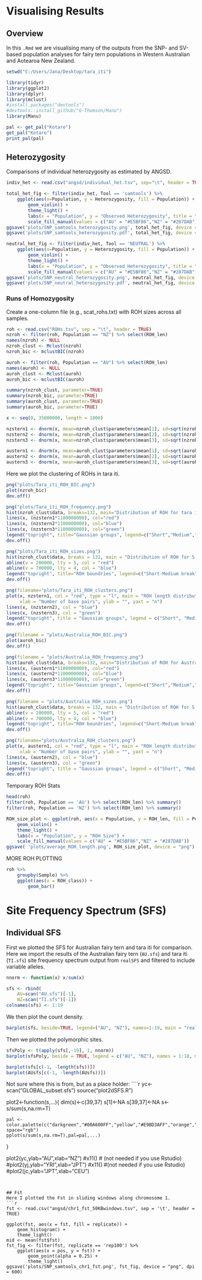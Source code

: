 # Visualising Results
## Overview
In this `.Rmd` we are visualising many of the outputs from the SNP- and SV-based population analyses for fairy tern populations in Western Australian and Aotearoa New Zealand.   
```r
setwd("C:/Users/Jana/Desktop/tara_iti")

library(tidyr)
library(ggplot2)
library(dplyr)
library(mclust)
#install.packages("devtools")
#devtools::install_github("G-Thomson/Manu")
library(Manu)

pal <- get_pal("Kotare")
get_pal("Kotare")
print_pal(pal)
```
## Heterozygosity
Comparisons of individual heterozygosity as estimated by ANGSD.  
```r
indiv_het <- read.csv("angsd/individual_het.tsv", sep="\t", header = TRUE)

total_het_fig <- filter(indiv_het, Tool == 'samtools') %>%
    ggplot(aes(x=Population, y = Heterozygosity, fill = Population)) +
        geom_violin() +
        theme_light() +
        labs(x = "Population", y = "Observed Heterozygosity", title = "Individual Heterozygosity") +
        scale_fill_manual(values = c("AU" = "#E5BF86","NZ" = "#287DAB")) 
ggsave('plots/SNP_samtools_heterozygosity.png', total_het_fig, device = "png", dpi = 600)
ggsave('plots/SNP_samtools_heterozygosity.pdf', total_het_fig, device = "pdf", dpi = 600)

neutral_het_fig <- filter(indiv_het, Tool == 'NEUTRAL') %>%
    ggplot(aes(x=Population, y = Heterozygosity, fill = Population)) +
        geom_violin() +
        theme_light() +
        labs(x = "Population", y = "Observed Heterozygosity", title = "Individual Heterozygosity") +
        scale_fill_manual(values = c("AU" = "#E5BF86","NZ" = "#287DAB")) 
ggsave('plots/SNP_neutral_heterozygosity.png', neutral_het_fig, device = "png", dpi = 600)
ggsave('plots/SNP_neutral_heterozygosity.pdf', neutral_het_fig, device = "pdf", dpi = 600)
```

### Runs of Homozygosity
Create a one-column file (e.g., scat_rohs.txt) with ROH sizes across all samples. 
```r
roh <- read.csv("ROHs.tsv", sep = "\t", header = TRUE)
nzroh <- filter(roh, Population == "NZ") %>% select(ROH_len)
names(nzroh) <- NULL
nzroh_clust <- Mclust(nzroh)
nzroh_bic <- mclustBIC(nzroh)

auroh <- filter(roh, Population == "AU") %>% select(ROH_len)
names(auroh) <- NULL
auroh_clust <- Mclust(auroh)
auroh_bic <- mclustBIC(auroh)

summary(nzroh_clust, parameter=TRUE)
summary(nzroh_bic, parameter=TRUE)
summary(auroh_clust, parameter=TRUE)
summary(auroh_bic, parameter=TRUE)

x <- seq(0, 35000000, length = 1000)

nzstern1 <- dnorm(x, mean=nzroh_clust$parameters$mean[1], sd=sqrt(nzroh_clust$parameters$variance$sigmasq[1]))
nzstern2 <- dnorm(x, mean=nzroh_clust$parameters$mean[2], sd=sqrt(nzroh_clust$parameters$variance$sigmasq[2]))
nzstern3 <- dnorm(x, mean=nzroh_clust$parameters$mean[3], sd=sqrt(nzroh_clust$parameters$variance$sigmasq[3]))

austern1 <- dnorm(x, mean=auroh_clust$parameters$mean[1], sd=sqrt(auroh_clust$parameters$variance$sigmasq[1]))
austern2 <- dnorm(x, mean=auroh_clust$parameters$mean[2], sd=sqrt(auroh_clust$parameters$variance$sigmasq[2]))
austern3 <- dnorm(x, mean=auroh_clust$parameters$mean[3], sd=sqrt(auroh_clust$parameters$variance$sigmasq[3]))
```
Here we plot the clustering of ROHs in tara iti.  

```r
png("plots/Tara_iti_ROH_BIC.png")
plot(nzroh_bic)
dev.off()

png("plots/Tara_iti_ROH_frequency.png")
hist(nzroh_clust$data, breaks=132, main="Distribution of ROH for tara iti", xlab="Number of base pairs")
lines(x, (nzstern1*1100000000), col="red")
lines(x, (nzstern2*1100000000), col="blue")
lines(x, (nzstern3*1100000000), col="green")
legend("topright", title="Gaussian groups", legend=c("Short","Medium","Long"), lty=c(1,1,1), col=c("red", "blue", "green"))
dev.off()

png("plots/Tara_iti_ROH_sizes.png")
hist(nzroh_clust$data, breaks = 132, main = "Distribution of ROH for S. nereis davisae", xlab = "Number of base pairs")
abline(v = 200000, lty = 5, col = "red")
abline(v = 700000, lty = 4, col = "blue")
legend("topright", title="ROH boundries", legend=c("Short-Medium break","Medium-Long break"), lty=c(5,4), col=c("red", "blue"))
dev.off()

png(filename="plots/Tara_iti_ROH_clusters.png")
plot(x, nzstern1, col = "red", type = "l", main = "ROH length distributions for S. nereis davisae",
     xlab = "Number of base pairs", ylab = "", yaxt = "n")
lines(x, (nzstern2), col = "blue")
lines(x, (nzstern3), col = "green")
legend("topright", title = "Gaussian groups", legend = c("Short", "Medium", "Long"), lty = c(1,1,1), col = c("red", "blue", "green"))
dev.off()
```

```r
png(filename = "plots/Australia_ROH_BIC.png")
plot(auroh_bic)
dev.off()

png(filename = "plots/Australia_ROH_frequency.png")
hist(auroh_clust$data, breaks=132, main="Distribution of ROH for Australian fairy tern", xlab="Number of base pairs")
lines(x, (austern1*1100000000), col="red")
lines(x, (austern2*1100000000), col="blue")
lines(x, (austern3*1100000000), col="green")
legend("topright", title="Gaussian groups", legend=c("Short","Medium","Long"), lty=c(1,1,1), col=c("red", "blue", "green"))
dev.off()

png(filename = "plots/Australia_ROH_sizes.png")
hist(auroh_clust$data, breaks = 132, main = "Distribution of ROH for S. nereis nereis", xlab = "Number of base pairs")
abline(v = 200000, lty = 5, col = "red")
abline(v = 700000, lty = 4, col = "blue")
legend("topright", title="ROH boundries", legend=c("Short-Medium break","Medium-Long break"), lty=c(5,4), col=c("red", "blue"))
dev.off()

png(filename="plots/Australia_ROH_clusters.png")
plot(x, austern1, col = "red", type = "l", main = "ROH length distributions for S. nereis davisae",
     xlab = "Number of base pairs", ylab = "", yaxt = "n")
lines(x, (austern2), col = "blue")
lines(x, (austern3), col = "green")
legend("topright", title = "Gaussian groups", legend = c("Short", "Medium", "Long"), lty = c(1,1,1), col = c("red", "blue", "green"))
dev.off()
```
Temporary ROH Stats
```r
head(roh)
filter(roh, Population == 'AU') %>% select(ROH_len) %>% summary()
filter(roh, Population == 'NZ') %>% select(ROH_len) %>% summary()

ROH_size_plot <- ggplot(roh, aes(x = Population, y = ROH_len, fill = Population)) +
    geom_violin() +
    theme_light() +
    labs(x = "Population", y = "ROH Size") +
    scale_fill_manual(values = c("AU" = "#E5BF86","NZ" = "#287DAB"))
ggsave( 'plots/average_ROH_length.png', ROH_size_plot, device = "png")
```
MORE ROH PLOTTING
```r
roh %>%
    groupby(Sample) %>%
    ggplot(aes(x = ROH_class)) +
        geom_bar()
```
# Site Frequency Spectrum (SFS)
## Individual SFS
First we plotted the SFS for Australian fairy tern and tara iti for comparison. Here we import the results of the Australian fairy tern (`AU.sfs`) and tara iti (`TI.sfs`) site frequency spectrum output from `realSFS` and filtered to include variable alleles.  
```r
nnorm <- function(x) x/sum(x)

sfs <- rbind(
    AU=scan("AU.sfs")[-1],
    NZ=scan("TI.sfs")[-1])
colnames(sfs) <- 1:19
```
We then plot the count density.
```r
barplot(sfs, beside=TRUE, legend=("AU", "NZ"), names=1:19, main = "realSFS non-ancestral sites", args.legend = list(x="topleft"))
```
Then we plotted the polymorphic sites.
```r
sfsPoly <- t(apply(sfs[,-19], 1, nnorm))
barplot(sfsPoly, beside = TRUE, legend = c("AU", "NZ"), names = 1:18, main = "realSFS Polymorphic Sites")

barplot(sfs[c(-1, -length(sfs))])
barplot(AUsfs[c(-1, -length(AUsfs))])
```

Not sure where this is from, but as a place holder:
````r

yc<-scan("GLOBAL_subset.sfs")
    source("plot2dSFS.R")

plot2<-function(s,...){
    dim(s)<-c(39,37)
    s[1]<-NA
    s[39,37]<-NA
s<-s/sum(s,na.rm=T)

    pal <- color.palette(c("darkgreen","#00A600FF","yellow","#E9BD3AFF","orange","red4","darkred","black"), space="rgb")
    pplot(s/sum(s,na.rm=T),pal=pal,...)
}

plot2(yc,ylab="AU",xlab="NZ")
#x11() # (not needed if you use Rstudio)
#plot2(yj,ylab="YRI",xlab="JPT")
#x11() #(not needed if you use Rstudio)
#plot2(jc,ylab="JPT",xlab="CEU")
```


## Fst
Here I plotted the Fst in sliding windows along chromosome 1.
```r
fst <- read.csv("angsd/chr1_fst_50KBwindows.tsv", sep = '\t', header = TRUE)

ggplot(fst, aes(x = fst, fill = replicate)) +
    geom_histogram() +
    theme_light()
mid <- mean(fst$fst)
fst_fig <- filter(fst, replicate == 'rep100') %>%
    ggplot(aes(x = pos, y = fst)) +
        geom_point(alpha = 0.25) +
        theme_light()
ggsave('plots/SNP_samtools_chr1_fst.png', fst_fig, device = "png", dpi = 600)
```